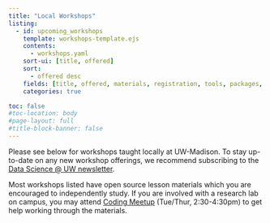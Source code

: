 ```yaml
---
title: "Local Workshops"
listing:
  - id: upcoming_workshops
    template: workshops-template.ejs
    contents:
      - workshops.yaml
    sort-ui: [title, offered]
    sort:
      - offered desc
    fields: [title, offered, materials, registration, tools, packages, tags, length, organizers]
    categories: true

toc: false
#toc-location: body
#page-layout: full
#title-block-banner: false
---
```


Please see below for workshops taught locally at UW-Madison. To stay up-to-date on any new workshop offerings, we recommend subscribing to the [Data Science @ UW newsletter](https://datascience.wisc.edu/newsletter/).

Most workshops listed have open source lesson materials which you are encouraged to independently study. If you are involved with a research lab on campus, you may attend [Coding Meetup](https://datascience.wisc.edu/hub/#dropin) (Tue/Thur, 2:30-4:30pm) to get help working through the materials.
